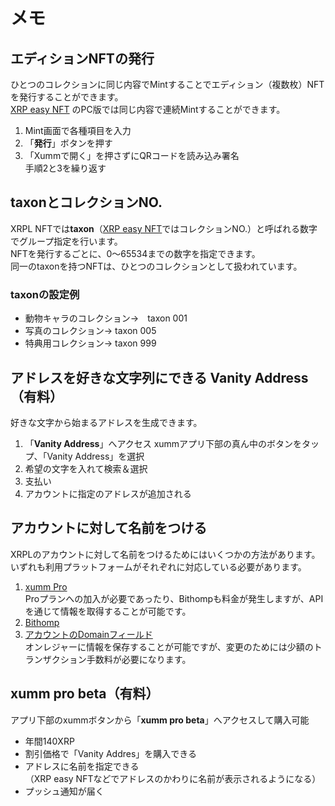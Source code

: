 # メモ

## エディションNFTの発行

ひとつのコレクションに同じ内容でMintすることでエディション（複数枚）NFTを発行することができます。  
[XRP easy NFT](https://xrpeasynft.com/) のPC版では同じ内容で連続Mintすることができます。

1. Mint画面で各種項目を入力
2. 「**発行**」ボタンを押す
3. 「Xummで開く」を押さずにQRコードを読み込み署名  
手順2と3を繰り返す



## taxonとコレクションNO.

XRPL NFTでは**taxon**（[XRP easy NFT](https://xrpeasynft.com/)ではコレクションNO.）と呼ばれる数字でグループ指定を行います。  
NFTを発行するごとに、0〜65534までの数字を指定できます。  
同一のtaxonを持つNFTは、ひとつのコレクションとして扱われています。

### taxonの設定例

- 動物キャラのコレクション→　taxon 001
- 写真のコレクション→ taxon 005
- 特典用コレクション→ taxon 999



## アドレスを好きな文字列にできる **Vanity Address**（有料）

好きな文字から始まるアドレスを生成できます。

1. 「**Vanity Address**」へアクセス
xummアプリ下部の真ん中のボタンをタップ、「Vanity Address」を選択
2. 希望の文字を入れて検索＆選択
3. 支払い
4. アカウントに指定のアドレスが追加される



## アカウントに対して名前をつける

XRPLのアカウントに対して名前をつけるためにはいくつかの方法があります。  
いずれも利用プラットフォームがそれぞれに対応している必要があります。  

1. [xumm Pro](https://xrpl-labs.com/pro/)  
Proプランへの加入が必要であったり、Bithompも料金が発生しますが、APIを通じて情報を取得することが可能です。
2. [Bithomp](https://bithomp.com/username)
3. [アカウントのDomainフィールド](https://xrpl.org/ja/accountset.html#domain)  
オンレジャーに情報を保存することが可能ですが、変更のためには少額のトランザクション手数料が必要になります。


## xumm pro beta（有料）

アプリ下部のxummボタンから「**xumm pro beta**」へアクセスして購入可能
- 年間140XRP
- 割引価格で「Vanity Addres」を購入できる
- アドレスに名前を指定できる  
（XRP easy NFTなどでアドレスのかわりに名前が表示されるようになる）
- プッシュ通知が届く
